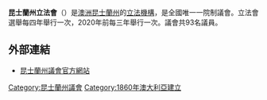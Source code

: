 {{request translation|en}}
{{Unreferenced|time=2017-03-31T11:43:28+00:00}}
{{Infobox legislature
|name               = 昆士蘭州立法會<br />Legislative Assembly of Queensland
|coa_pic            = Coat of Arms of Queensland.svg
|coa_res            = 300px
|coa-pic            = 
|foundation         = 1859年
|house_type         = [[眾議院|眾議院]]
|body               = 昆士蘭州議會
|leader1_type       = 昆士蘭州立法會議長
|leader1            = Curtis Pitt
|party1             = [[澳洲工黨|工黨]]
|election1          = 2018年2月13日
|leader2_type       = 議會領袖
|leader2            = Yvette D'Ath
|party2             = [[澳洲工黨|工黨]]
|election2          = 2017年11月27日
|leader3_type       = 反對黨領袖
|leader3            = Jarrod Bleijie
|party3             = [[昆士蘭自由國家黨|自由國家黨]]
|election3          = 2017年12月15日
|members            = 93
|structure1         = Queensland Legislative Assembly 2020.svg
|structure1_res     = 300px
|structure1_alt     = 
|political_groups1 = '''[[執政黨|執政黨]]（52）'''<br />
{{colour box| {{Party meta/color/澳大利亚工党}}}} [[澳洲工黨|工黨]]（52）<br />
'''[[反對黨|反對黨]]'''（34）<br />
{{colour box|#1456f1}} [[昆士蘭自由國家黨|自由國家黨]]（34）<br />
'''[[中立議員|中立議員]]'''（7）<br />
{{colour box|#fe6f5e}} [[凱特澳洲黨|凱特澳洲黨]]（3）<br />
{{colour box|{{One Nation/meta/color}}}} [[寶琳·韓森一個民族黨|一個民族黨]]（1）
<br />
{{colour box|{{Party meta/color/澳大利亞綠黨}}}} [[澳洲綠黨|綠黨]] (2)
<br/>
{{colour box|#b3b3b3}} [[無黨籍|無黨籍]]（1）
|last_election1     = 2020年10月31日
|next_election1     = 2024年
|session_room       = Chamber of the Queensland Legislative Assembly.JPG
|session_res        = 300px
|meeting_place      = {{flag|澳洲}}[[昆士蘭州|昆士蘭州]][[布里斯班|布里斯班]][[布利斯班議會大廈|布利斯班議會大廈]]
|website            = [http://www.parliament.qld.gov.au/ www.parliament.qld.gov.au]
}}

'''昆士蘭州立法會'''（{{lang-en|Legislative Assembly of Queensland}}）是[[澳洲|澳洲]][[昆士蘭州|昆士蘭州]]的[[立法機構|立法機構]]，是全國唯一一院制議會。立法會選舉每四年舉行一次，2020年前每三年舉行一次。議會共93名議員。

== 外部連結 ==
* [http://www.parliament.qld.gov.au/ 昆士蘭州議會官方網站] {{Wayback|url=http://www.parliament.qld.gov.au/ |date=19970712074342 }}

[[Category:昆士蘭州議會|Category:昆士蘭州議會]]
[[Category:1860年澳大利亞建立|Category:1860年澳大利亞建立]]